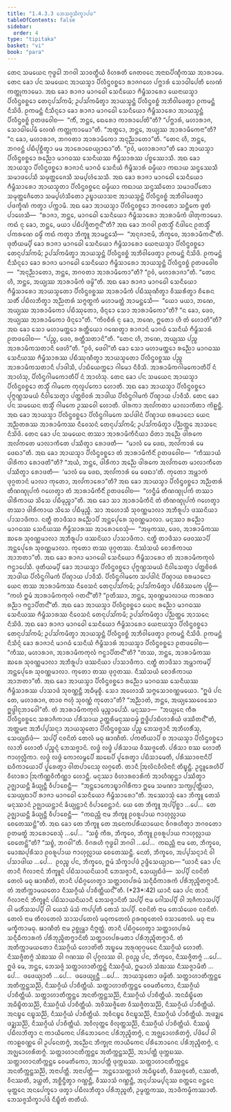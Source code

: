 ```yaml
---
title: "1.4.3.3 ᨽᩮᩈᨩ᩠ᨩᩈᩥᨠ᩠ᨡᩣᨸᨴ"
tableOfContents: false
sidebar:
  order: 4
type: "tipitaka"
basket: "vi"
book: "para"
---
```



<DynamicBreadcrumb />

<Division number="618" book="para">

<Paragraph number="2307" book="para">
ᨲᩮᨶ ᩈᨾᨿᩮᨶ ᨻᩩᨴ᩠ᨵᩮᩤ ᨽᨣᩅᩤ ᩈᩣᩅᨲ᩠ᨳᩥᨿᩴ ᩅᩥᩉᩁᨲᩥ ᨩᩮᨲᩅᨶᩮ ᩋᨶᩣᨳᨸᩥᨱ᩠ᨯᩥᨠᩔ ᩋᩣᩁᩣᨾᩮ. ᨲᩮᨶ ᨡᩮᩣ ᨸᨶ ᩈᨾᨿᩮᨶ ᩋᩣᨿᩈ᩠ᨾᩣ ᨸᩥᩃᩥᨶ᩠ᨴᩅᨧ᩠ᨨᩮᩣ ᩁᩣᨩᨣᩉᩮ ᨸᨻ᩠ᨽᩣᩁᩴ ᩈᩮᩣᨵᩤᨸᩮᨲᩥ ᩃᩮᨱᩴ ᨠᨲ᩠ᨲᩩᨠᩣᨾᩮᩣ. ᩋᨳ ᨡᩮᩣ ᩁᩣᨩᩣ ᨾᩣᨣᨵᩮᩤ ᩈᩮᨶᩥᨿᩮᩣ ᨻᩥᨾ᩠ᨻᩥᩈᩣᩁᩮᩣ ᨿᩮᨶᩣᨿᩈ᩠ᨾᩣ ᨸᩥᩃᩥᨶ᩠ᨴᩅᨧ᩠ᨨᩮᩣ ᨲᩮᨶᩩᨸᩈᩘᨠᨾᩥ; ᩏᨸᩈᩘᨠᨾᩥᨲ᩠ᩅᩣ ᩋᩣᨿᩈ᩠ᨾᨶ᩠ᨲᩴ ᨸᩥᩃᩥᨶ᩠ᨴᩅᨧ᩠ᨨᩴ ᩋᨽᩥᩅᩤᨴᩮᨲ᩠ᩅᩣ ᩑᨠᨾᨶ᩠ᨲᩴ ᨶᩥᩈᩦᨴᩥ. ᩑᨠᨾᨶ᩠ᨲᩴ ᨶᩥᩈᩥᨶ᩠ᨶᩮᩣ ᨡᩮᩣ ᩁᩣᨩᩣ ᨾᩣᨣᨵᩮᩤ ᩈᩮᨶᩥᨿᩮᩣ ᨻᩥᨾ᩠ᨻᩥᩈᩣᩁᩮᩣ ᩋᩣᨿᩈ᩠ᨾᨶ᩠ᨲᩴ ᨸᩥᩃᩥᨶ᩠ᨴᩅᨧ᩠ᨨᩴ ᩑᨲᨴᩅᩮᩤᨧ—  “ᨠᩥᩴ, ᨽᨶ᩠ᨲᩮ, ᨳᩮᩁᩮᩣ ᨠᩣᩁᩣᨸᩮᨲᩦ”ᨲᩥ? “ᨸᨻ᩠ᨽᩣᩁᩴ, ᨾᩉᩣᩁᩣᨩ, ᩈᩮᩣᨵᩤᨸᩮᨾᩥ ᩃᩮᨱᩴ ᨠᨲ᩠ᨲᩩᨠᩣᨾᩮᩣ”ᨲᩥ. “ᩋᨲ᩠ᨳᩮᩣ, ᨽᨶ᩠ᨲᩮ, ᩋᨿ᩠ᨿᩔ ᩋᩣᩁᩣᨾᩥᨠᩮᨶᩣ”ᨲᩥ? “ᨶ ᨡᩮᩣ, ᨾᩉᩣᩁᩣᨩ, ᨽᨣᩅᨲᩣ ᩋᩣᩁᩣᨾᩥᨠᩮᩣ ᩋᨶᩩᨬ᩠ᨬᩣᨲᩮᩣ”ᨲᩥ. “ᨲᩮᨶ ᩉᩥ, ᨽᨶ᩠ᨲᩮ, ᨽᨣᩅᨶ᩠ᨲᩴ ᨸᨭᩥᨸᩩᨧ᩠ᨨᩥᨲ᩠ᩅᩣ ᨾᨾ ᩋᩣᩁᩮᩣᨧᩮᨿ᩠ᨿᩣᨳᩣ”ᨲᩥ. “ᩑᩅᩴ, ᨾᩉᩣᩁᩣᨩᩣ”ᨲᩥ ᨡᩮᩣ ᩋᩣᨿᩈ᩠ᨾᩣ ᨸᩥᩃᩥᨶ᩠ᨴᩅᨧ᩠ᨨᩮᩣ ᩁᨬ᩠ᨬᩮᩣ ᨾᩣᨣᨵᩔ ᩈᩮᨶᩥᨿᩔ ᨻᩥᨾ᩠ᨻᩥᩈᩣᩁᩔ ᨸᨧ᩠ᨧᩔᩮᩣᩈᩥ. ᩋᨳ ᨡᩮᩣ ᩋᩣᨿᩈ᩠ᨾᩣ ᨸᩥᩃᩥᨶ᩠ᨴᩅᨧ᩠ᨨᩮᩣ ᩁᩣᨩᩣᨶᩴ ᨾᩣᨣᨵᩴ ᩈᩮᨶᩥᨿᩴ ᨻᩥᨾ᩠ᨻᩥᩈᩣᩁᩴ ᨵᨾ᩠ᨾᩥᨿᩣ ᨠᨳᩣᨿ ᩈᨶ᩠ᨴᩔᩮᩈᩥ ᩈᨾᩣᨴᨸᩮᩈᩥ ᩈᨾᩩᨲ᩠ᨲᩮᨩᩮᩈᩥ ᩈᨾ᩠ᨸᩉᩴᩈᩮᩈᩥ. ᩋᨳ ᨡᩮᩣ ᩁᩣᨩᩣ ᨾᩣᨣᨵᩮᩤ ᩈᩮᨶᩥᨿᩮᩣ ᨻᩥᨾ᩠ᨻᩥᩈᩣᩁᩮᩣ ᩋᩣᨿᩈ᩠ᨾᨲᩣ ᨸᩥᩃᩥᨶ᩠ᨴᩅᨧ᩠ᨨᩮᨶ ᨵᨾ᩠ᨾᩥᨿᩣ ᨠᨳᩣᨿ ᩈᨶ᩠ᨴᩔᩥᨲᩮᩣ ᩈᨾᩣᨴᨸᩥᨲᩮᩣ ᩈᨾᩩᨲ᩠ᨲᩮᨩᩥᨲᩮᩣ ᩈᨾ᩠ᨸᩉᩴᩈᩥᨲᩮᩣ ᩏᨭ᩠ᨮᩣᨿᩣᩈᨶᩣ ᩋᩣᨿᩈ᩠ᨾᨶ᩠ᨲᩴ ᨸᩥᩃᩥᨶ᩠ᨴᩅᨧ᩠ᨨᩴ ᩋᨽᩥᩅᩤᨴᩮᨲ᩠ᩅᩣ ᨸᨴᨠ᩠ᨡᩥᨱᩴ ᨠᨲ᩠ᩅᩣ ᨸᨠ᩠ᨠᩣᨾᩥ.
</Paragraph>

</Division>
<Division number="619" book="para">

<Paragraph number="2308" book="para">
ᩋᨳ ᨡᩮᩣ ᩋᩣᨿᩈ᩠ᨾᩣ ᨸᩥᩃᩥᨶ᩠ᨴᩅᨧ᩠ᨨᩮᩣ ᨽᨣᩅᨲᩮᩣ ᩈᨶ᩠ᨲᩥᨠᩮ ᨴᩪᨲᩴ ᨸᩣᩉᩮᩈᩥ—  “ᩁᩣᨩᩣ, ᨽᨶ᩠ᨲᩮ, ᨾᩣᨣᨵᩮᩤ ᩈᩮᨶᩥᨿᩮᩣ ᨻᩥᨾ᩠ᨻᩥᩈᩣᩁᩮᩣ ᩋᩣᩁᩣᨾᩥᨠᩴ ᨴᩤᨲᩩᨠᩣᨾᩮᩣ. ᨠᨳᩴ ᨶᩩ ᨡᩮᩣ, ᨽᨶ᩠ᨲᩮ, ᨾᨿᩣ ᨸᨭᩥᨸᨩ᩠ᨩᩥᨲᨻ᩠ᨻᨶ᩺”ᨲᩥ? ᩋᨳ ᨡᩮᩣ ᨽᨣᩅᩤ ᩑᨲᩈ᩠ᨾᩥᩴ ᨶᩥᨴᩤᨶᩮ ᩑᨲᩈ᩠ᨾᩥᩴ ᨸᨠᩁᨱᩮ ᨵᨾ᩠ᨾᩥᩴ ᨠᨳᩴ ᨠᨲ᩠ᩅᩣ ᨽᩥᨠ᩠ᨡᩪ ᩋᩣᨾᨶ᩠ᨲᩮᩈᩥ—  “ᩋᨶᩩᨩᩣᨶᩣᨾᩥ, ᨽᩥᨠ᩠ᨡᩅᩮ, ᩋᩣᩁᩣᨾᩥᨠᨶ᩺”ᨲᩥ. ᨴᩩᨲᩥᨿᨾ᩠ᨸᩥ ᨡᩮᩣ ᩁᩣᨩᩣ ᨾᩣᨣᨵᩮᩤ ᩈᩮᨶᩥᨿᩮᩣ ᨻᩥᨾ᩠ᨻᩥᩈᩣᩁᩮᩣ ᨿᩮᨶᩣᨿᩈ᩠ᨾᩣ ᨸᩥᩃᩥᨶ᩠ᨴᩅᨧ᩠ᨨᩮᩣ ᨲᩮᨶᩩᨸᩈᩘᨠᨾᩥ; ᩏᨸᩈᩘᨠᨾᩥᨲ᩠ᩅᩣ ᩋᩣᨿᩈ᩠ᨾᨶ᩠ᨲᩴ ᨸᩥᩃᩥᨶ᩠ᨴᩅᨧ᩠ᨨᩴ ᩋᨽᩥᩅᩤᨴᩮᨲ᩠ᩅᩣ ᩑᨠᨾᨶ᩠ᨲᩴ ᨶᩥᩈᩦᨴᩥ. ᩑᨠᨾᨶ᩠ᨲᩴ ᨶᩥᩈᩥᨶ᩠ᨶᩮᩣ ᨡᩮᩣ ᩁᩣᨩᩣ ᨾᩣᨣᨵᩮᩤ ᩈᩮᨶᩥᨿᩮᩣ ᨻᩥᨾ᩠ᨻᩥᩈᩣᩁᩮᩣ ᩋᩣᨿᩈ᩠ᨾᨶ᩠ᨲᩴ ᨸᩥᩃᩥᨶ᩠ᨴᩅᨧ᩠ᨨᩴ ᩑᨲᨴᩅᩮᩤᨧ—  “ᩋᨶᩩᨬ᩠ᨬᩣᨲᩮᩣ, ᨽᨶ᩠ᨲᩮ, ᨽᨣᩅᨲᩣ ᩋᩣᩁᩣᨾᩥᨠᩮᩣ”ᨲᩥ? “ᩑᩅᩴ, ᨾᩉᩣᩁᩣᨩᩣ”ᨲᩥ. “ᨲᩮᨶ ᩉᩥ, ᨽᨶ᩠ᨲᩮ, ᩋᨿ᩠ᨿᩔ ᩋᩣᩁᩣᨾᩥᨠᩴ ᨴᨾ᩠ᨾᩦ”ᨲᩥ. ᩋᨳ ᨡᩮᩣ ᩁᩣᨩᩣ ᨾᩣᨣᨵᩮᩤ ᩈᩮᨶᩥᨿᩮᩣ ᨻᩥᨾ᩠ᨻᩥᩈᩣᩁᩮᩣ ᩋᩣᨿᩈ᩠ᨾᨲᩮᩣ ᨸᩥᩃᩥᨶ᩠ᨴᩅᨧ᩠ᨨᩔ ᩋᩣᩁᩣᨾᩥᨠᩴ ᨸᨭᩥᩔᩩᨱᩥᨲ᩠ᩅᩣ ᩅᩥᩔᩁᩥᨲ᩠ᩅᩣ ᨧᩥᩁᩮᨶ ᩈᨲᩥᩴ ᨸᨭᩥᩃᨽᩥᨲ᩠ᩅᩣ ᩋᨬ᩠ᨬᨲᩁᩴ ᩈᨻ᩠ᨻᨲ᩠ᨳᨠᩴ ᨾᩉᩣᨾᨲ᩠ᨲᩴ ᩋᩣᨾᨶ᩠ᨲᩮᩈᩥ—  “ᨿᩮᩣ ᨾᨿᩣ, ᨽᨱᩮ, ᩋᨿ᩠ᨿᩔ ᩋᩣᩁᩣᨾᩥᨠᩮᩣ ᨸᨭᩥᩔᩩᨲᩮᩣ, ᨴᩥᨶ᩠ᨶᩮᩣ ᩈᩮᩣ ᩋᩣᩁᩣᨾᩥᨠᩮᩣ”ᨲᩥ? “ᨶ ᨡᩮᩣ, ᨴᩮᩅ, ᩋᨿ᩠ᨿᩔ ᩋᩣᩁᩣᨾᩥᨠᩮᩣ ᨴᩥᨶ᩠ᨶᩮᩣ”ᨲᩥ. “ᨠᩦᩅᨧᩥᩁᩴ ᨶᩩ ᨡᩮᩣ, ᨽᨱᩮ, ᩍᨲᩮᩣ ᩉᩥ ᨲᩴ ᩉᩮᩣᨲᩦ”ᨲᩥ? ᩋᨳ ᨡᩮᩣ ᩈᩮᩣ ᨾᩉᩣᨾᨲ᩠ᨲᩮᩣ ᩁᨲ᩠ᨲᩥᨿᩮᩣ ᨣᨱᩮᨲ᩠ᩅᩣ ᩁᩣᨩᩣᨶᩴ ᨾᩣᨣᨵᩴ ᩈᩮᨶᩥᨿᩴ ᨻᩥᨾ᩠ᨻᩥᩈᩣᩁᩴ ᩑᨲᨴᩅᩮᩤᨧ—  “ᨸᨬ᩠ᨧ, ᨴᩮᩅ, ᩁᨲ᩠ᨲᩥᩈᨲᩣᨶᩦ”ᨲᩥ. “ᨲᩮᨶ ᩉᩥ, ᨽᨱᩮ, ᩋᨿ᩠ᨿᩔ ᨸᨬ᩠ᨧ ᩋᩣᩁᩣᨾᩥᨠᩈᨲᩣᨶᩥ ᨴᩮᩉᩦ”ᨲᩥ. “ᩑᩅᩴ, ᨴᩮᩅᩤ”ᨲᩥ ᨡᩮᩣ ᩈᩮᩣ ᨾᩉᩣᨾᨲ᩠ᨲᩮᩣ ᩁᨬ᩠ᨬᩮᩣ ᨾᩣᨣᨵᩔ ᩈᩮᨶᩥᨿᩔ ᨻᩥᨾ᩠ᨻᩥᩈᩣᩁᩔ ᨸᨭᩥᩔᩩᨱᩥᨲ᩠ᩅᩣ ᩋᩣᨿᩈ᩠ᨾᨲᩮᩣ ᨸᩥᩃᩥᨶ᩠ᨴᩅᨧ᩠ᨨᩔ ᨸᨬ᩠ᨧ ᩋᩣᩁᩣᨾᩥᨠᩈᨲᩣᨶᩥ ᨸᩣᨴᩤᩈᩥ, ᨸᩣᨭᩥᨿᩮᨠ᩠ᨠᩮᩣ ᨣᩤᨾᩮᩣ ᨶᩥᩅᩥᩈᩥ. ᩋᩣᩁᩣᨾᩥᨠᨣᩤᨾᨠᩮᩣᨲᩥᨸᩥ ᨶᩴ ᩋᩣᩉᩴᩈᩩ, ᨸᩥᩃᩥᨶ᩠ᨴᨣᩤᨾᨠᩮᩣᨲᩥᨸᩥ ᨶᩴ ᩋᩣᩉᩴᩈᩩ.
</Paragraph>

</Division>
<Division number="620" book="para">

<Paragraph number="2309" book="para">
ᨲᩮᨶ ᨡᩮᩣ ᨸᨶ ᩈᨾᨿᩮᨶ ᩋᩣᨿᩈ᩠ᨾᩣ ᨸᩥᩃᩥᨶ᩠ᨴᩅᨧ᩠ᨨᩮᩣ ᨲᩈ᩠ᨾᩥᩴ ᨣᩤᨾᨠᩮ ᨠᩩᩃᩪᨸᨠᩮᩣ ᩉᩮᩣᨲᩥ. ᩋᨳ ᨡᩮᩣ ᩋᩣᨿᩈ᩠ᨾᩣ ᨸᩥᩃᩥᨶ᩠ᨴᩅᨧ᩠ᨨᩮᩣ ᨸᩩᨻ᩠ᨻᨱ᩠ᩉᩈᨾᨿᩴ ᨶᩥᩅᩤᩈᩮᨲ᩠ᩅᩣ ᨸᨲ᩠ᨲᨧᩦᩅᩁᩴ ᩋᩣᨴᩤᨿ ᨸᩥᩃᩥᨶ᩠ᨴᨣᩤᨾᨠᩴ ᨸᩥᨱ᩠ᨯᩣᨿ ᨸᩣᩅᩥᩈᩥ. ᨲᩮᨶ ᨡᩮᩣ ᨸᨶ ᩈᨾᨿᩮᨶ ᨲᩈ᩠ᨾᩥᩴ ᨣᩤᨾᨠᩮ ᩏᩔᩅᩮᩤ ᩉᩮᩣᨲᩥ. ᨴᩤᩁᨠᩣ ᩋᩃᩘᨠᨲᩣ ᨾᩣᩃᩣᨠᩥᨲᩣ ᨠᩦᩊᨶ᩠ᨲᩥ. ᩋᨳ ᨡᩮᩣ ᩋᩣᨿᩈ᩠ᨾᩣ ᨸᩥᩃᩥᨶ᩠ᨴᩅᨧ᩠ᨨᩮᩣ ᨸᩥᩃᩥᨶ᩠ᨴᨣᩤᨾᨠᩮ ᩈᨸᨴᩤᨶᩴ ᨸᩥᨱ᩠ᨯᩣᨿ ᨧᩁᨾᩣᨶᩮᩣ ᨿᩮᨶ ᩋᨬ᩠ᨬᨲᩁᩔ ᩋᩣᩁᩣᨾᩥᨠᩔ ᨶᩥᩅᩮᩈᨶᩴ ᨲᩮᨶᩩᨸᩈᩘᨠᨾᩥ; ᩏᨸᩈᩘᨠᨾᩥᨲ᩠ᩅᩣ ᨸᨬ᩠ᨬᨲ᩠ᨲᩮ ᩋᩣᩈᨶᩮ ᨶᩥᩈᩦᨴᩥ. ᨲᩮᨶ ᨡᩮᩣ ᨸᨶ ᩈᨾᨿᩮᨶ ᨲᩔᩣ ᩋᩣᩁᩣᨾᩥᨠᩥᨶᩥᨿᩣ ᨵᩦᨲᩣ ᩋᨬ᩠ᨬᩮ ᨴᩤᩁᨠᩮ ᩋᩃᩘᨠᨲᩮ ᨾᩣᩃᩣᨠᩥᨲᩮ ᨸᩔᩥᨲ᩠ᩅᩣ ᩁᩮᩣᨴᨲᩥ—  “ᨾᩣᩃᩴ ᨾᩮ ᨴᩮᨳ, ᩋᩃᩘᨠᩣᩁᩴ ᨾᩮ ᨴᩮᨳᩣ”ᨲᩥ. ᩋᨳ ᨡᩮᩣ ᩋᩣᨿᩈ᩠ᨾᩣ ᨸᩥᩃᩥᨶ᩠ᨴᩅᨧ᩠ᨨᩮᩣ ᨲᩴ ᩋᩣᩁᩣᨾᩥᨠᩥᨶᩥᩴ ᩑᨲᨴᩅᩮᩤᨧ—  “ᨠᩥᩔᩣᨿᩴ ᨴᩤᩁᩥᨠᩣ ᩁᩮᩣᨴᨲᩦ”ᨲᩥ? “ᩋᨿᩴ, ᨽᨶ᩠ᨲᩮ, ᨴᩤᩁᩥᨠᩣ ᩋᨬ᩠ᨬᩮ ᨴᩤᩁᨠᩮ ᩋᩃᩘᨠᨲᩮ ᨾᩣᩃᩣᨠᩥᨲᩮ ᨸᩔᩥᨲ᩠ᩅᩣ ᩁᩮᩣᨴᨲᩥ—  ‘ᨾᩣᩃᩴ ᨾᩮ ᨴᩮᨳ, ᩋᩃᩘᨠᩣᩁᩴ ᨾᩮ ᨴᩮᨳᩣ’ᨲᩥ. ᨠᩩᨲᩮᩣ ᩋᨾ᩠ᩉᩣᨠᩴ ᨴᩩᨣ᩠ᨣᨲᩣᨶᩴ ᨾᩣᩃᩣ ᨠᩩᨲᩮᩣ, ᩋᩃᩘᨠᩣᩁᩮᩣ”ᨲᩥ? ᩋᨳ ᨡᩮᩣ ᩋᩣᨿᩈ᩠ᨾᩣ ᨸᩥᩃᩥᨶ᩠ᨴᩅᨧ᩠ᨨᩮᩣ ᩋᨬ᩠ᨬᨲᩁᩴ ᨲᩥᨱᨱ᩠ᨯᩩᨸᨠᩴ ᨣᩉᩮᨲ᩠ᩅᩣ ᨲᩴ ᩋᩣᩁᩣᨾᩥᨠᩥᨶᩥᩴ ᩑᨲᨴᩅᩮᩤᨧ—  “ᩉᨶ᩠ᨴᩥᨾᩴ ᨲᩥᨱᨱ᩠ᨯᩩᨸᨠᩴ ᨲᩔᩣ ᨴᩤᩁᩥᨠᩣᨿ ᩈᩦᩈᩮ ᨸᨭᩥᨾᩩᨬ᩠ᨧᩣ”ᨲᩥ. ᩋᨳ ᨡᩮᩣ ᩈᩣ ᩋᩣᩁᩣᨾᩥᨠᩥᨶᩦ ᨲᩴ ᨲᩥᨱᨱ᩠ᨯᩩᨸᨠᩴ ᨣᩉᩮᨲ᩠ᩅᩣ ᨲᩔᩣ ᨴᩤᩁᩥᨠᩣᨿ ᩈᩦᩈᩮ ᨸᨭᩥᨾᩩᨬ᩠ᨧᩥ. ᩈᩣ ᩋᩉᩮᩣᩈᩥ ᩈᩩᩅᨱ᩠ᨱᨾᩣᩃᩣ ᩋᨽᩥᩁᩪᨸᩣ ᨴᩔᨶᩦᨿᩣ ᨸᩣᩈᩣᨴᩥᨠᩣ. ᨶᨲ᩠ᨳᩥ ᨲᩣᨴᩥᩈᩣ ᩁᨬ᩠ᨬᩮᩣᨸᩥ ᩋᨶ᩠ᨲᩮᨸᩩᩁᩮ ᩈᩩᩅᨱ᩠ᨱᨾᩣᩃᩣ. ᨾᨶᩩᩔᩣ ᩁᨬ᩠ᨬᩮᩣ ᨾᩣᨣᨵᩔ ᩈᩮᨶᩥᨿᩔ ᨻᩥᨾ᩠ᨻᩥᩈᩣᩁᩔ ᩋᩣᩁᩮᩣᨧᩮᩈᩩᩴ—  “ᩋᨾᩩᨠᩔ, ᨴᩮᩅ, ᩋᩣᩁᩣᨾᩥᨠᩔ ᨥᩁᩮ ᩈᩩᩅᨱ᩠ᨱᨾᩣᩃᩣ ᩋᨽᩥᩁᩪᨸᩣ ᨴᩔᨶᩦᨿᩣ ᨸᩣᩈᩣᨴᩥᨠᩣ. ᨶᨲ᩠ᨳᩥ ᨲᩣᨴᩥᩈᩣ ᨴᩮᩅᩔᩣᨸᩥ ᩋᨶ᩠ᨲᩮᨸᩩᩁᩮ ᩈᩩᩅᨱ᩠ᨱᨾᩣᩃᩣ. ᨠᩩᨲᩮᩣ ᨲᩔ ᨴᩩᨣ᩠ᨣᨲᩔ. ᨶᩥᩔᩴᩈᨿᩴ ᨧᩮᩣᩁᩥᨠᩣᨿ ᩋᩣᨽᨲᩣ”ᨲᩥ. ᩋᨳ ᨡᩮᩣ ᩁᩣᨩᩣ ᨾᩣᨣᨵᩮᩤ ᩈᩮᨶᩥᨿᩮᩣ ᨻᩥᨾ᩠ᨻᩥᩈᩣᩁᩮᩣ ᨲᩴ ᩋᩣᩁᩣᨾᩥᨠᨠᩩᩃᩴ ᨻᨶ᩠ᨵᩣᨸᩮᩈᩥ. ᨴᩩᨲᩥᨿᨾ᩠ᨸᩥ ᨡᩮᩣ ᩋᩣᨿᩈ᩠ᨾᩣ ᨸᩥᩃᩥᨶ᩠ᨴᩅᨧ᩠ᨨᩮᩣ ᨸᩩᨻ᩠ᨻᨱ᩠ᩉᩈᨾᨿᩴ ᨶᩥᩅᩤᩈᩮᨲ᩠ᩅᩣ ᨸᨲ᩠ᨲᨧᩦᩅᩁᩴ ᩋᩣᨴᩤᨿ ᨸᩥᩃᩥᨶ᩠ᨴᨣᩤᨾᨠᩴ ᨸᩥᨱ᩠ᨯᩣᨿ ᨸᩣᩅᩥᩈᩥ. ᨸᩥᩃᩥᨶ᩠ᨴᨣᩤᨾᨠᩮ ᩈᨸᨴᩤᨶᩴ ᨸᩥᨱ᩠ᨯᩣᨿ ᨧᩁᨾᩣᨶᩮᩣ ᨿᩮᨶ ᨲᩔ ᩋᩣᩁᩣᨾᩥᨠᩔ ᨶᩥᩅᩮᩈᨶᩴ ᨲᩮᨶᩩᨸᩈᩘᨠᨾᩥ; ᩏᨸᩈᩘᨠᨾᩥᨲ᩠ᩅᩣ ᨸᨭᩥᩅᩥᩔᨠᩮ ᨸᩩᨧ᩠ᨨᩥ—  “ᨠᩉᩴ ᩍᨾᩴ ᩋᩣᩁᩣᨾᩥᨠᨠᩩᩃᩴ ᨣᨲᨶ᩺”ᨲᩥ? “ᩑᨲᩥᩔᩣ, ᨽᨶ᩠ᨲᩮ, ᩈᩩᩅᨱ᩠ᨱᨾᩣᩃᩣᨿ ᨠᩣᩁᨱᩣ ᩁᨬ᩠ᨬᩣ ᨻᨶ᩠ᨵᩣᨸᩥᨲᨶ᩺”ᨲᩥ.
</Paragraph>

</Division>
<Division number="621" book="para">

<Paragraph number="2310" book="para">
ᩋᨳ ᨡᩮᩣ ᩋᩣᨿᩈ᩠ᨾᩣ ᨸᩥᩃᩥᨶ᩠ᨴᩅᨧ᩠ᨨᩮᩣ ᨿᩮᨶ ᩁᨬ᩠ᨬᩮᩣ ᨾᩣᨣᨵᩔ ᩈᩮᨶᩥᨿᩔ ᨻᩥᨾ᩠ᨻᩥᩈᩣᩁᩔ ᨶᩥᩅᩮᩈᨶᩴ ᨲᩮᨶᩩᨸᩈᩘᨠᨾᩥ; ᩏᨸᩈᩘᨠᨾᩥᨲ᩠ᩅᩣ ᨸᨬ᩠ᨬᨲ᩠ᨲᩮ ᩋᩣᩈᨶᩮ ᨶᩥᩈᩦᨴᩥ. ᩋᨳ ᨡᩮᩣ ᩁᩣᨩᩣ ᨾᩣᨣᨵᩮᩤ ᩈᩮᨶᩥᨿᩮᩣ ᨻᩥᨾ᩠ᨻᩥᩈᩣᩁᩮᩣ ᨿᩮᨶᩣᨿᩈ᩠ᨾᩣ ᨸᩥᩃᩥᨶ᩠ᨴᩅᨧ᩠ᨨᩮᩣ ᨲᩮᨶᩩᨸᩈᩘᨠᨾᩥ; ᩏᨸᩈᩘᨠᨾᩥᨲ᩠ᩅᩣ ᩋᩣᨿᩈ᩠ᨾᨶ᩠ᨲᩴ ᨸᩥᩃᩥᨶ᩠ᨴᩅᨧ᩠ᨨᩴ ᩋᨽᩥᩅᩤᨴᩮᨲ᩠ᩅᩣ ᩑᨠᨾᨶ᩠ᨲᩴ ᨶᩥᩈᩦᨴᩥ. ᩑᨠᨾᨶ᩠ᨲᩴ ᨶᩥᩈᩥᨶ᩠ᨶᩴ ᨡᩮᩣ ᩁᩣᨩᩣᨶᩴ ᨾᩣᨣᨵᩴ ᩈᩮᨶᩥᨿᩴ ᨻᩥᨾ᩠ᨻᩥᩈᩣᩁᩴ ᩋᩣᨿᩈ᩠ᨾᩣ ᨸᩥᩃᩥᨶ᩠ᨴᩅᨧ᩠ᨨᩮᩣ ᩑᨲᨴᩅᩮᩤᨧ—  “ᨠᩥᩔ, ᨾᩉᩣᩁᩣᨩ, ᩋᩣᩁᩣᨾᩥᨠᨠᩩᩃᩴ ᨻᨶ᩠ᨵᩣᨸᩥᨲᨶ᩺”ᨲᩥ? “ᨲᩔ, ᨽᨶ᩠ᨲᩮ, ᩋᩣᩁᩣᨾᩥᨠᩔ ᨥᩁᩮ ᩈᩩᩅᨱ᩠ᨱᨾᩣᩃᩣ ᩋᨽᩥᩁᩪᨸᩣ ᨴᩔᨶᩦᨿᩣ ᨸᩣᩈᩣᨴᩥᨠᩣ. ᨶᨲ᩠ᨳᩥ ᨲᩣᨴᩥᩈᩣ ᩋᨾ᩠ᩉᩣᨠᨾ᩠ᨸᩥ ᩋᨶ᩠ᨲᩮᨸᩩᩁᩮ ᩈᩩᩅᨱ᩠ᨱᨾᩣᩃᩣ. ᨠᩩᨲᩮᩣ ᨲᩔ ᨴᩩᨣ᩠ᨣᨲᩔ. ᨶᩥᩔᩴᩈᨿᩴ ᨧᩮᩣᩁᩥᨠᩣᨿ ᩋᩣᨽᨲᩣ”ᨲᩥ. ᩋᨳ ᨡᩮᩣ ᩋᩣᨿᩈ᩠ᨾᩣ ᨸᩥᩃᩥᨶ᩠ᨴᩅᨧ᩠ᨨᩮᩣ ᩁᨬ᩠ᨬᩮᩣ ᨾᩣᨣᨵᩔ ᩈᩮᨶᩥᨿᩔ ᨻᩥᨾ᩠ᨻᩥᩈᩣᩁᩔ ᨸᩣᩈᩣᨴᩴ ᩈᩩᩅᨱ᩠ᨱᨶ᩠ᨲᩥ ᩋᨵᩥᨾᩩᨧ᩠ᨧᩥ. ᩈᩮᩣ ᩋᩉᩮᩣᩈᩥ ᩈᨻ᩠ᨻᩈᩮᩣᩅᨱ᩠ᨱᨾᨿᩮᩣ. “ᩍᨴᩴ ᨸᨶ ᨲᩮ, ᨾᩉᩣᩁᩣᨩ, ᨲᩣᩅ ᨻᩉᩩᩴ ᩈᩩᩅᨱ᩠ᨱᩴ ᨠᩩᨲᩮᩣ”ᨲᩥ? “ᩋᨬ᩠ᨬᩣᨲᩴ, ᨽᨶ᩠ᨲᩮ, ᩋᨿ᩠ᨿᩔᩮᩅᩮᩈᩮᩣ ᩍᨴ᩠ᨵᩤᨶᩩᨽᩣᩅᩮᩤ”ᨲᩥ. ᨲᩴ ᩋᩣᩁᩣᨾᩥᨠᨠᩩᩃᩴ ᨾᩩᨬ᩠ᨧᩣᨸᩮᩈᩥ.
</Paragraph>

<Paragraph number="2311" book="para">
ᨾᨶᩩᩔᩣ—  “ᩋᨿ᩠ᨿᩮᨶ ᨠᩥᩁ ᨸᩥᩃᩥᨶ᩠ᨴᩅᨧ᩠ᨨᩮᨶ ᩈᩁᩣᨩᩥᨠᩣᨿ ᨸᩁᩥᩈᩣᨿ ᩏᨲ᩠ᨲᩁᩥᨾᨶᩩᩔᨵᨾ᩠ᨾᩴ ᩍᨴ᩠ᨵᩥᨸᩣᨭᩥᩉᩣᩁᩥᨿᩴ ᨴᩔᩥᨲᨶ᩺”ᨲᩥ, ᩋᨲ᩠ᨲᨾᨶᩣ ᩋᨽᩥᨸ᩠ᨸᩈᨶ᩠ᨶᩣ ᩋᩣᨿᩈ᩠ᨾᨲᩮᩣ ᨸᩥᩃᩥᨶ᩠ᨴᩅᨧ᩠ᨨᩔ ᨸᨬ᩠ᨧ ᨽᩮᩈᨩ᩠ᨩᩣᨶᩥ ᩋᨽᩥᩉᩁᩥᩴᩈᩩ, ᩈᩮᨿ᩠ᨿᨳᩥᨴᩴ—  ᩈᨸ᩠ᨸᩥ ᨶᩅᨶᩦᨲᩴ ᨲᩮᩃᩴ ᨾᨵᩩ ᨹᩣᨱᩥᨲᩴ. ᨸᨠᨲᩥᨿᩣᨸᩥ ᨧ ᩋᩣᨿᩈ᩠ᨾᩣ ᨸᩥᩃᩥᨶ᩠ᨴᩅᨧ᩠ᨨᩮᩣ ᩃᩣᨽᩦ ᩉᩮᩣᨲᩥ ᨸᨬ᩠ᨧᨶ᩠ᨶᩴ ᨽᩮᩈᨩ᩠ᨩᩣᨶᩴ. ᩃᨴ᩠ᨵᩴ ᩃᨴ᩠ᨵᩴ ᨸᩁᩥᩈᩣᨿ ᩅᩥᩔᨩ᩠ᨩᩮᨲᩥ. ᨸᩁᩥᩈᩣ ᨧᩔ ᩉᩮᩣᨲᩥ ᨻᩣᩉᩩᩃᩖᩥᨠᩣ. ᩃᨴ᩠ᨵᩴ ᩃᨴ᩠ᨵᩴ ᨠᩮᩣᩃᨾ᩠ᨻᩮᨸᩥ ᨥᨭᩮᨸᩥ ᨸᩪᩁᩮᨲ᩠ᩅᩣ ᨸᨭᩥᩈᩣᨾᩮᨲᩥ, ᨸᩁᩥᩔᩣᩅᨶᩣᨶᩥᨸᩥ ᨳᩅᩥᨠᩣᨿᩮᩣᨸᩥ ᨸᩪᩁᩮᨲ᩠ᩅᩣ ᩅᩤᨲᨸᩣᨶᩮᩈᩩ ᩃᨣ᩠ᨣᩮᨲᩥ. ᨲᩣᨶᩥ ᩒᩃᩦᨶᩅᩥᩃᩦᨶᩣᨶᩥ ᨲᩥᨭ᩠ᨮᨶ᩠ᨲᩥ. ᩏᨶ᩠ᨴᩪᩁᩮᩉᩥᨸᩥ ᩅᩥᩉᩣᩁᩣ ᩒᨠᩥᨱ᩠ᨱᩅᩥᨠᩥᨱ᩠ᨱᩣ ᩉᩮᩣᨶ᩠ᨲᩥ. ᨾᨶᩩᩔᩣ ᩅᩥᩉᩣᩁᨧᩣᩁᩥᨠᩴ ᩋᩣᩉᩥᨱ᩠ᨯᨶ᩠ᨲᩣ ᨸᩔᩥᨲ᩠ᩅᩣ ᩏᨩ᩠ᨫᩣᨿᨶ᩠ᨲᩥ ᨡᩥᨿ᩠ᨿᨶ᩠ᨲᩥ ᩅᩥᨸᩣᨧᩮᨶ᩠ᨲᩥ—  “ᩋᨶ᩠ᨲᩮᩣᨠᩮᩣᨭ᩠ᨮᩣᨣᩤᩁᩥᨠᩣ ᩍᨾᩮ ᩈᨾᨱᩣ ᩈᨠ᩠ᨿᨸᩩᨲ᩠ᨲᩥᨿᩣ, ᩈᩮᨿ᩠ᨿᨳᩣᨸᩥ ᩁᩣᨩᩣ ᨾᩣᨣᨵᩮᩤ ᩈᩮᨶᩥᨿᩮᩣ ᨻᩥᨾ᩠ᨻᩥᩈᩣᩁᩮᩣ”ᨲᩥ.
</Paragraph>

<Paragraph number="2312" book="para">
ᩋᩔᩮᩣᩈᩩᩴ ᨡᩮᩣ ᨽᩥᨠ᩠ᨡᩪ ᨲᩮᩈᩴ ᨾᨶᩩᩔᩣᨶᩴ ᩏᨩ᩠ᨫᩣᨿᨶ᩠ᨲᩣᨶᩴ ᨡᩥᨿ᩠ᨿᨶ᩠ᨲᩣᨶᩴ ᩅᩥᨸᩣᨧᩮᨶ᩠ᨲᩣᨶᩴ. ᨿᩮ ᨲᩮ ᨽᩥᨠ᩠ᨡᩪ ᩋᨸ᩠ᨸᩥᨧ᩠ᨨᩣ …ᨸᩮ…  ᨲᩮ ᩏᨩ᩠ᨫᩣᨿᨶ᩠ᨲᩥ ᨡᩥᨿ᩠ᨿᨶ᩠ᨲᩥ ᩅᩥᨸᩣᨧᩮᨶ᩠ᨲᩥ—  “ᨠᨳᨬ᩠ᩉᩥ ᨶᩣᨾ ᨽᩥᨠ᩠ᨡᩪ ᩑᩅᩁᩪᨸᩣᨿ ᨻᩣᩉᩩᩃᩖᩣᨿ ᨧᩮᨲᩮᩔᨶ᩠ᨲᩦ”ᨲᩥ.
</Paragraph>

<Paragraph number="2313" book="para">
ᩋᨳ ᨡᩮᩣ ᨲᩮ ᨽᩥᨠ᩠ᨡᩪ ᨲᩮ ᩋᨶᩮᨠᨸᩁᩥᨿᩣᨿᩮᨶ ᩅᩥᨣᩁᩉᩥᨲ᩠ᩅᩣ ᨽᨣᩅᨲᩮᩣ ᩑᨲᨾᨲ᩠ᨳᩴ ᩋᩣᩁᩮᩣᨧᩮᩈᩩᩴ …ᨸᩮ…  “ᩈᨧ᩠ᨧᩴ ᨠᩥᩁ, ᨽᩥᨠ᩠ᨡᩅᩮ, ᨽᩥᨠ᩠ᨡᩪ ᩑᩅᩁᩪᨸᩣᨿ ᨻᩣᩉᩩᩃᩖᩣᨿ ᨧᩮᨲᩮᨶ᩠ᨲᩦ”ᨲᩥ? “ᩈᨧ᩠ᨧᩴ, ᨽᨣᩅᩤ”ᨲᩥ. ᩅᩥᨣᩁᩉᩥ ᨻᩩᨴ᩠ᨵᩮᩤ ᨽᨣᩅᩤ …ᨸᩮ…  ᨠᨳᨬ᩠ᩉᩥ ᨶᩣᨾ ᨲᩮ, ᨽᩥᨠ᩠ᨡᩅᩮ, ᨾᩮᩣᨥᨸᩩᩁᩥᩈᩣ ᩑᩅᩁᩪᨸᩣᨿ ᨻᩣᩉᩩᩃᩖᩣᨿ ᨧᩮᨲᩮᩔᨶ᩠ᨲᩥ. ᨶᩮᨲᩴ, ᨽᩥᨠ᩠ᨡᩅᩮ, ᩋᨸ᩠ᨸᩈᨶ᩠ᨶᩣᨶᩴ ᩅᩤ ᨸᩈᩣᨴᩤᨿ …ᨸᩮ…  ᩑᩅᨬ᩠ᨧ ᨸᨶ, ᨽᩥᨠ᩠ᨡᩅᩮ, ᩍᨾᩴ ᩈᩥᨠ᩠ᨡᩣᨸᨴᩴ ᩏᨴ᩠ᨴᩥᩈᩮᨿ᩠ᨿᩣᨳ—
</Paragraph>

</Division>
<Division number="622" book="para">

<Paragraph number="2314" book="para">
<Emphasis>“ᨿᩣᨶᩥ ᨡᩮᩣ ᨸᨶ ᨲᩣᨶᩥ ᨣᩥᩃᩣᨶᩣᨶᩴ ᨽᩥᨠ᩠ᨡᩪᨶᩴ ᨸᨭᩥᩈᩣᨿᨶᩦᨿᩣᨶᩥ ᨽᩮᩈᨩ᩠ᨩᩣᨶᩥ, ᩈᩮᨿ᩠ᨿᨳᩥᨴᩴ—  ᩈᨸ᩠ᨸᩥ ᨶᩅᨶᩦᨲᩴ ᨲᩮᩃᩴ ᨾᨵᩩ ᨹᩣᨱᩥᨲᩴ, ᨲᩣᨶᩥ ᨸᨭᩥᨣ᩠ᨣᩉᩮᨲ᩠ᩅᩣ ᩈᨲ᩠ᨲᩣᩉᨸᩁᨾᩴ ᩈᨶ᩠ᨶᩥᨵᩥᨠᩣᩁᨠᩴ ᨸᩁᩥᨽᩩᨬ᩠ᨩᩥᨲᨻ᩠ᨻᩣᨶᩥ. ᨲᩴ ᩋᨲᩥᨠ᩠ᨠᩣᨾᨿᨲᩮᩣ ᨶᩥᩔᨣ᩠ᨣᩥᨿᩴ ᨸᩣᨧᩥᨲ᩠ᨲᩥᨿᨶ᩺”</Emphasis>ᨲᩥ. (*23*:<Emphasis>42</Emphasis>)
</Paragraph>

</Division>
<Division number="623" book="para">

<Paragraph number="2315" book="para">
<Emphasis>ᨿᩣᨶᩥ ᨡᩮᩣ ᨸᨶ ᨲᩣᨶᩥ ᨣᩥᩃᩣᨶᩣᨶᩴ ᨽᩥᨠ᩠ᨡᩪᨶᩴ ᨸᨭᩥᩈᩣᨿᨶᩦᨿᩣᨶᩥ ᨽᩮᩈᨩ᩠ᨩᩣᨶᩦ</Emphasis>ᨲᩥ <Emphasis>ᩈᨸ᩠ᨸᩥ</Emphasis> ᨶᩣᨾ ᨣᩮᩤᩈᨸ᩠ᨸᩥ ᩅᩤ ᩋᨩᩥᨠᩣᩈᨸ᩠ᨸᩥ ᩅᩤ ᨾᩉᩥᩴᩈᩈᨸ᩠ᨸᩥ ᩅᩤ ᨿᩮᩈᩴ ᨾᩴᩈᩴ ᨠᨸ᩠ᨸᨲᩥ ᨲᩮᩈᩴ ᩈᨸ᩠ᨸᩥ. <Emphasis>ᨶᩅᨶᩦᨲᩴ</Emphasis> ᨶᩣᨾ ᨲᩮᩈᩴᨿᩮᩅ ᨶᩅᨶᩦᨲᩴ. <Emphasis>ᨲᩮᩃᩴ</Emphasis> ᨶᩣᨾ ᨲᩥᩃᨲᩮᩃᩴ ᩈᩣᩈᨸᨲᩮᩃᩴ ᨾᨵᩩᨠᨲᩮᩃᩴ ᩑᩁᨱ᩠ᨯᨲᩮᩃᩴ ᩅᩈᩣᨲᩮᩃᩴ. <Emphasis>ᨾᨵᩩ</Emphasis> ᨶᩣᨾ ᨾᨠ᩠ᨡᩥᨠᩣᨾᨵᩩ. <Emphasis>ᨹᩣᨱᩥᨲᩴ</Emphasis> ᨶᩣᨾ ᩏᨧ᩠ᨨᩩᨾ᩠ᩉᩣ ᨶᩥᨻ᩠ᨻᨲ᩠ᨲᩴ.
</Paragraph>

<Paragraph number="2316" book="para">
<Emphasis>ᨲᩣᨶᩥ ᨸᨭᩥᨣ᩠ᨣᩉᩮᨲ᩠ᩅᩣ ᩈᨲ᩠ᨲᩣᩉᨸᩁᨾᩴ ᩈᨶ᩠ᨶᩥᨵᩥᨠᩣᩁᨠᩴ ᨸᩁᩥᨽᩩᨬ᩠ᨩᩥᨲᨻ᩠ᨻᩣᨶᩦ</Emphasis>ᨲᩥ ᩈᨲ᩠ᨲᩣᩉᨸᩁᨾᨲᩣ ᨸᩁᩥᨽᩩᨬ᩠ᨩᩥᨲᨻ᩠ᨻᩣᨶᩥ.
</Paragraph>

<Paragraph number="2317" book="para">
<Emphasis>ᨲᩴ ᩋᨲᩥᨠ᩠ᨠᩣᨾᨿᨲᩮᩣ ᨶᩥᩔᨣ᩠ᨣᩥᨿᩴ ᩉᩮᩣᨲᩦ</Emphasis>ᨲᩥ ᩋᨭ᩠ᨮᨾᩮ ᩋᩁᩩᨱᩩᨣ᩠ᨣᨾᨶᩮ ᨶᩥᩔᨣ᩠ᨣᩥᨿᩴ ᩉᩮᩣᨲᩥ. ᨶᩥᩔᨩ᩠ᨩᩥᨲᨻ᩠ᨻᩴ ᩈᩴᨥᩔ ᩅᩤ ᨣᨱᩔ ᩅᩤ ᨸᩩᨣ᩠ᨣᩃᩔ ᩅᩤ. ᩑᩅᨬ᩠ᨧ ᨸᨶ, ᨽᩥᨠ᩠ᨡᩅᩮ, ᨶᩥᩔᨩ᩠ᨩᩥᨲᨻ᩠ᨻᩴ …ᨸᩮ…  ᩍᨴᩴ ᨾᩮ, ᨽᨶ᩠ᨲᩮ, ᨽᩮᩈᨩ᩠ᨩᩴ ᩈᨲ᩠ᨲᩣᩉᩣᨲᩥᨠ᩠ᨠᨶ᩠ᨲᩴ ᨶᩥᩔᨣ᩠ᨣᩥᨿᩴ, ᩍᨾᩣᩉᩴ ᩈᩴᨥᩔ ᨶᩥᩔᨩ᩠ᨩᩣᨾᩦᨲᩥ …ᨸᩮ…  ᨴᨴᩮᨿ᩠ᨿᩣᨲᩥ …ᨸᩮ…  ᨴᨴᩮᨿ᩠ᨿᩩᨶ᩠ᨲᩥ …ᨸᩮ…  ᩋᩣᨿᩈ᩠ᨾᨲᩮᩣ ᨴᨾ᩠ᨾᩦᨲᩥ.
</Paragraph>

</Division>
<Division number="624" book="para">

<Paragraph number="2318" book="para">
ᩈᨲ᩠ᨲᩣᩉᩣᨲᩥᨠ᩠ᨠᨶ᩠ᨲᩮ ᩋᨲᩥᨠ᩠ᨠᨶ᩠ᨲᩈᨬ᩠ᨬᩦ, ᨶᩥᩔᨣ᩠ᨣᩥᨿᩴ ᨸᩣᨧᩥᨲ᩠ᨲᩥᨿᩴ. ᩈᨲ᩠ᨲᩣᩉᩣᨲᩥᨠ᩠ᨠᨶ᩠ᨲᩮ ᩅᩮᨾᨲᩥᨠᩮᩣ, ᨶᩥᩔᨣ᩠ᨣᩥᨿᩴ ᨸᩣᨧᩥᨲ᩠ᨲᩥᨿᩴ. ᩈᨲ᩠ᨲᩣᩉᩣᨲᩥᨠ᩠ᨠᨶ᩠ᨲᩮ ᩋᨶᨲᩥᨠ᩠ᨠᨶ᩠ᨲᩈᨬ᩠ᨬᩦ, ᨶᩥᩔᨣ᩠ᨣᩥᨿᩴ ᨸᩣᨧᩥᨲ᩠ᨲᩥᨿᩴ. ᩋᨶᨵᩥᨭ᩠ᨮᩥᨲᩮ ᩋᨵᩥᨭ᩠ᨮᩥᨲᩈᨬ᩠ᨬᩦ, ᨶᩥᩔᨣ᩠ᨣᩥᨿᩴ ᨸᩣᨧᩥᨲ᩠ᨲᩥᨿᩴ. ᩋᩅᩥᩔᨩ᩠ᨩᩥᨲᩮ ᩅᩥᩔᨩ᩠ᨩᩥᨲᩈᨬ᩠ᨬᩦ, ᨶᩥᩔᨣ᩠ᨣᩥᨿᩴ ᨸᩣᨧᩥᨲ᩠ᨲᩥᨿᩴ. ᩋᨶᨭ᩠ᨮᩮ ᨶᨭ᩠ᨮᩈᨬ᩠ᨬᩦ, ᨶᩥᩔᨣ᩠ᨣᩥᨿᩴ ᨸᩣᨧᩥᨲ᩠ᨲᩥᨿᩴ. ᩋᩅᩥᨶᨭ᩠ᨮᩮ ᩅᩥᨶᨭ᩠ᨮᩈᨬ᩠ᨬᩦ, ᨶᩥᩔᨣ᩠ᨣᩥᨿᩴ ᨸᩣᨧᩥᨲ᩠ᨲᩥᨿᩴ. ᩋᨴᨯ᩠ᨰᩮ ᨴᨯ᩠ᨰᩈᨬ᩠ᨬᩦ, ᨶᩥᩔᨣ᩠ᨣᩥᨿᩴ ᨸᩣᨧᩥᨲ᩠ᨲᩥᨿᩴ. ᩋᩅᩥᩃᩩᨲ᩠ᨲᩮ ᩅᩥᩃᩩᨲ᩠ᨲᩈᨬ᩠ᨬᩦ, ᨶᩥᩔᨣ᩠ᨣᩥᨿᩴ ᨸᩣᨧᩥᨲ᩠ᨲᩥᨿᩴ.
</Paragraph>

<Paragraph number="2319" book="para">
ᨶᩥᩔᨭ᩠ᨮᩴ ᨸᨭᩥᩃᨽᩥᨲ᩠ᩅᩣ ᨶ ᨠᩣᨿᩥᨠᩮᨶ ᨸᩁᩥᨽᩮᩣᨣᩮᨶ ᨸᩁᩥᨽᩩᨬ᩠ᨩᩥᨲᨻ᩠ᨻᩴ, ᨶ ᩋᨩ᩠ᨫᩮᩣᩉᩁᩥᨲᨻ᩠ᨻᩴ, ᨸᨴᩦᨸᩮ ᩅᩤ ᨠᩣᩊᩅᨱ᩠ᨱᩮ ᩅᩤ ᩏᨸᨶᩮᨲᨻ᩠ᨻᩴ, ᩋᨬ᩠ᨬᩮᨶ ᨽᩥᨠ᩠ᨡᩩᨶᩣ ᨠᩣᨿᩥᨠᩮᨶ ᨸᩁᩥᨽᩮᩣᨣᩮᨶ ᨸᩁᩥᨽᩩᨬ᩠ᨩᩥᨲᨻ᩠ᨻᩴ, ᨶ ᩋᨩ᩠ᨫᩮᩣᩉᩁᩥᨲᨻ᩠ᨻᩴ.
</Paragraph>

<Paragraph number="2320" book="para">
ᩈᨲ᩠ᨲᩣᩉᩣᨶᨲᩥᨠ᩠ᨠᨶ᩠ᨲᩮ ᩋᨲᩥᨠ᩠ᨠᨶ᩠ᨲᩈᨬ᩠ᨬᩦ, ᩋᩣᨸᨲ᩠ᨲᩥ ᨴᩩᨠ᩠ᨠᨭᩔ. ᩈᨲ᩠ᨲᩣᩉᩣᨶᨲᩥᨠ᩠ᨠᨶ᩠ᨲᩮ ᩅᩮᨾᨲᩥᨠᩮᩣ, ᩋᩣᨸᨲ᩠ᨲᩥ ᨴᩩᨠ᩠ᨠᨭᩔ. ᩈᨲ᩠ᨲᩣᩉᩣᨶᨲᩥᨠ᩠ᨠᨶ᩠ᨲᩮ ᩋᨶᨲᩥᨠ᩠ᨠᨶ᩠ᨲᩈᨬ᩠ᨬᩦ, ᩋᨶᩣᨸᨲ᩠ᨲᩥ.
</Paragraph>

</Division>
<Division number="625" book="para">

<Paragraph number="2321" book="para">
ᩋᨶᩣᨸᨲ᩠ᨲᩥ—  ᩋᨶ᩠ᨲᩮᩣᩈᨲ᩠ᨲᩣᩉᩴ ᩋᨵᩥᨭ᩠ᨮᩮᨲᩥ, ᩅᩥᩔᨩ᩠ᨩᩮᨲᩥ, ᨶᩔᨲᩥ, ᩅᩥᨶᩔᨲᩥ, ᨯᨿ᩠ᩉᨲᩥ, ᩋᨧ᩠ᨨᩥᨶ᩠ᨴᩥᨲ᩠ᩅᩣ ᨣᨱ᩠ᩉᨶ᩠ᨲᩥ, ᩅᩥᩔᩣᩈᩴ ᨣᨱ᩠ᩉᨶ᩠ᨲᩥ, ᩋᨶᩩᨸᩈᨾ᩠ᨸᨶ᩠ᨶᩔ ᨧᨲ᩠ᨲᩮᨶ ᩅᨶ᩠ᨲᩮᨶ ᨾᩩᨲ᩠ᨲᩮᨶ ᩋᨶᨸᩮᨠ᩠ᨡᩮᩣ ᨴᨲ᩠ᩅᩣ ᨸᨭᩥᩃᨽᩥᨲ᩠ᩅᩣ ᨸᩁᩥᨽᩩᨬ᩠ᨩᨲᩥ, ᩏᨾ᩠ᨾᨲ᩠ᨲᨠᩔ, ᩋᩣᨴᩥᨠᨾ᩠ᨾᩥᨠᩔᩣᨲᩥ.

</Paragraph>
</Division>

<Paragraph number="2322" type="center" book="para">
ᨽᩮᩈᨩ᩠ᨩᩈᩥᨠ᩠ᨡᩣᨸᨴᩴ ᨶᩥᨭ᩠ᨮᩥᨲᩴ ᨲᨲᩥᨿᩴ.
</Paragraph>